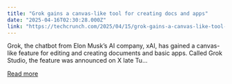 ```yaml
---
title: "Grok gains a canvas-like tool for creating docs and apps"
date: "2025-04-16T02:30:28.000Z"
link: "https://techcrunch.com/2025/04/15/grok-gains-a-canvas-like-tool-for-creating-docs-and-apps/"
---
```


Grok, the chatbot from Elon Musk&#8217;s AI company, xAI, has gained a canvas-like feature for editing and creating documents and basic apps. Called Grok Studio, the feature was announced on X late Tu...

[Read more](https://techcrunch.com/2025/04/15/grok-gains-a-canvas-like-tool-for-creating-docs-and-apps/)
